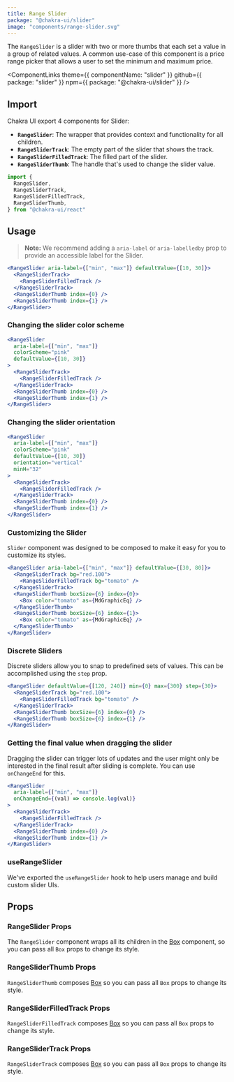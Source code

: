 ```yaml
---
title: Range Slider
package: "@chakra-ui/slider"
image: "components/range-slider.svg"
---
```


The `RangeSlider` is a slider with two or more thumbs that each set a value in a
group of related values. A common use-case of this component is a price range
picker that allows a user to set the minimum and maximum price.

<ComponentLinks
  theme={{ componentName: "slider" }}
  github={{ package: "slider" }}
  npm={{ package: "@chakra-ui/slider" }}
/>

<carbon-ad></carbon-ad>

## Import

Chakra UI export 4 components for Slider:

- **`RangeSlider`**: The wrapper that provides context and functionality for all
  children.
- **`RangeSliderTrack`**: The empty part of the slider that shows the track.
- **`RangeSliderFilledTrack`**: The filled part of the slider.
- **`RangeSliderThumb`**: The handle that's used to change the slider value.

```js
import {
  RangeSlider,
  RangeSliderTrack,
  RangeSliderFilledTrack,
  RangeSliderThumb,
} from "@chakra-ui/react"
```

## Usage

> **Note:** We recommend adding a `aria-label` or `aria-labelledby` prop to
> provide an accessible label for the Slider.

```jsx
<RangeSlider aria-label={["min", "max"]} defaultValue={[10, 30]}>
  <RangeSliderTrack>
    <RangeSliderFilledTrack />
  </RangeSliderTrack>
  <RangeSliderThumb index={0} />
  <RangeSliderThumb index={1} />
</RangeSlider>
```

### Changing the slider color scheme

```jsx
<RangeSlider
  aria-label={["min", "max"]}
  colorScheme="pink"
  defaultValue={[10, 30]}
>
  <RangeSliderTrack>
    <RangeSliderFilledTrack />
  </RangeSliderTrack>
  <RangeSliderThumb index={0} />
  <RangeSliderThumb index={1} />
</RangeSlider>
```

### Changing the slider orientation

```jsx
<RangeSlider
  aria-label={["min", "max"]}
  colorScheme="pink"
  defaultValue={[10, 30]}
  orientation="vertical"
  minH="32"
>
  <RangeSliderTrack>
    <RangeSliderFilledTrack />
  </RangeSliderTrack>
  <RangeSliderThumb index={0} />
  <RangeSliderThumb index={1} />
</RangeSlider>
```

### Customizing the Slider

`Slider` component was designed to be composed to make it easy for you to
customize its styles.

```jsx
<RangeSlider aria-label={["min", "max"]} defaultValue={[30, 80]}>
  <RangeSliderTrack bg="red.100">
    <RangeSliderFilledTrack bg="tomato" />
  </RangeSliderTrack>
  <RangeSliderThumb boxSize={6} index={0}>
    <Box color="tomato" as={MdGraphicEq} />
  </RangeSliderThumb>
  <RangeSliderThumb boxSize={6} index={1}>
    <Box color="tomato" as={MdGraphicEq} />
  </RangeSliderThumb>
</RangeSlider>
```

### Discrete Sliders

Discrete sliders allow you to snap to predefined sets of values. This can be
accomplished using the `step` prop.

```jsx
<RangeSlider defaultValue={[120, 240]} min={0} max={300} step={30}>
  <RangeSliderTrack bg="red.100">
    <RangeSliderFilledTrack bg="tomato" />
  </RangeSliderTrack>
  <RangeSliderThumb boxSize={6} index={0} />
  <RangeSliderThumb boxSize={6} index={1} />
</RangeSlider>
```

### Getting the final value when dragging the slider

Dragging the slider can trigger lots of updates and the user might only be
interested in the final result after sliding is complete. You can use
`onChangeEnd` for this.

```jsx live=false
<RangeSlider
  aria-label={["min", "max"]}
  onChangeEnd={(val) => console.log(val)}
>
  <RangeSliderTrack>
    <RangeSliderFilledTrack />
  </RangeSliderTrack>
  <RangeSliderThumb index={0} />
  <RangeSliderThumb index={1} />
</RangeSlider>
```

### useRangeSlider

We've exported the `useRangeSlider` hook to help users manage and build custom
slider UIs.

## Props

### RangeSlider Props

The `RangeSlider` component wraps all its children in the
[Box](/docs/layout/box) component, so you can pass all `Box` props to change its
style.

<PropsTable of="RangeSlider" />

### RangeSliderThumb Props

`RangeSliderThumb` composes [Box](/docs/layout/box) so you can pass all `Box`
props to change its style.

### RangeSliderFilledTrack Props

`RangeSliderFilledTrack` composes [Box](/docs/layout/box) so you can pass all
`Box` props to change its style.

### RangeSliderTrack Props

`RangeSliderTrack` composes [Box](/docs/layout/box) so you can pass all `Box`
props to change its style.

